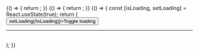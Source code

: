 
<Meta title="Expenses/ExpenseSummary" component={ExpenseSummary} />

<Canvas>
  <Story name="Invoice">
    {() => {
      return <ExpenseSummary host={openSourceHost} expense={expenseReceipt} />;
    }}
  </Story>
</Canvas>

<Canvas>
  <Story name="Receipt">
    {() => {
      return <ExpenseSummary host={openSourceHost} expense={expenseInvoice} />;
    }}
  </Story>
</Canvas>

<Canvas>
  <Story name="Loading">
    {() => {
      const [isLoading, setLoading] = React.useState(true);
      return (
        <div>
          <button onClick={() => setLoading(!isLoading)}>Toggle loading</button>
          <br />
          <hr />
          <br />
          <ExpenseSummary host={openSourceHost} expense={expenseInvoice} isLoading={isLoading} />
        </div>
      );
    }}
  </Story>
</Canvas>

